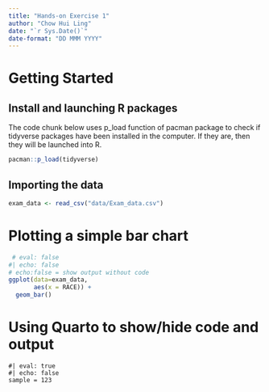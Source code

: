 ```yaml
---
title: "Hands-on Exercise 1"
author: "Chow Hui Ling"
date: "`r Sys.Date()`"
date-format: "DD MMM YYYY"
---
```


# Getting Started

## Install and launching R packages

The code chunk below uses p_load function of pacman package to check if tidyverse packages have been installed in the computer. If they are, then they will be launched into R.

```r
pacman::p_load(tidyverse)

```

## Importing the data

```r
exam_data <- read_csv("data/Exam_data.csv")
```

# Plotting a simple bar chart

```r
 # eval: false
#| echo: false
# echo:false = show output without code
ggplot(data=exam_data,
       aes(x = RACE)) +
  geom_bar()
```

# Using Quarto to show/hide code and output

```qmd
#| eval: true
#| echo: false
sample = 123
```
